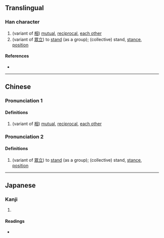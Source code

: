 {{character info/new}}
==Translingual==

===Han character===
{{Han char|rn=9|rad=人|as=04|sn=6|four=22221|canj=OHML|ids=⿰亻斤}}

# (variant of [[相]]) [[mutual]], [[reciprocal]], [[each other]]
# (variant of [[眾立]]) to [[stand]] (as a group); (collective) stand, [[stance]], [[position]]

====References====
* {{Han ref|kx=0096.060|dkj=00444|dj=0204.040|hdz=10124.040|uh=4F12|ud=20242|bh=C9BB|bd=51643}}

----

==Chinese==
{{zh-forms}}

===Pronunciation 1===
{{zh-pron
|m=jìn
|c=gan3
|mc=
|oc=
|ma=
|cat=a
}}

====Definitions====
{{zh-hanzi}}

# (variant of [[相]]) [[mutual]], [[reciprocal]], [[each other]]

===Pronunciation 2===
{{zh-pron
|m=yín
|c=
|ma=
|cat=v,n
}}

====Definitions====
{{zh-hanzi}}

# (variant of [[眾立]]) to [[stand]] (as a group); (collective) stand, [[stance]], [[position]]

----

==Japanese==

===Kanji===
{{ja-kanji|grade=|rs=人04}}

# {{rfdef|ja|sort=人04}}

====Readings====
* {{ja-readings|on=[[きん]] (kin), [[こん]] (kon)|kun=[[たすける]] (tasukeru)}}
